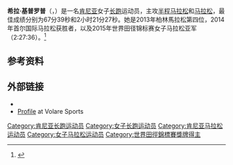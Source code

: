 {{Infobox sportsperson
| honorific_prefix          = 
| name                      = Helah Jelagat Kiprop
| honorific_suffix          = 
| image                     = HelahKiprop-2.jpg
| image_size                = 
| alt                       = 
| caption                   = 
| headercolor               = 
| textcolor                 = 
| real_name                 = 
| native_name               = 
| native_name_lang          = 
| romanizedname             = 
| english_name              = 
| birth_name                = 
| nickname                  = 
| nationality               = {{KEN}}
| national_team             = 
| ethnicity                 = 
| hometown                  = 
| citizenship               = 
| birth_date                = {{Birth date and age|year=1985|month=4|day=7}}
| birth_place               = 
| death_date                = 
| death_place               = 
| resting_place             = 
| resting_place_coordinates = 
| monuments                 = 
| residence                 = {{KEN}}Iten
| education                 = 
| alma_mater                = 
| occupation                = 
| years_active              = 2006 -
| employer                  = 
| agent                     = 
| height                    = 
| weight                    = 
| spouse                    = 
| life_partner              = 
| other_interests           = 
| website                   = 
| module                    = 
| country                   = 
| sport                     = 田徑
| position                  = 
| shoots                    = 
| catches                   = 
| disability                = 
| disability_class          = 
| weight_class              = 
| weight_class_type         = 
| rank                      = 
| event                     = 中長跑、長跑
| event_type                = 
| universityteam            = 
| collegeteam               = 
| league                    = 
| league_type               = 
| club                      = 
| team                      = 
| turnedpro                 = 
| turnedpro_type            = 
| partner                   = 
| former_partner            = 
| coach                     = 
| retired                   = 
| coaching                  = 
| module2                   = 
| worlds                    = 
{{ubl
|'''2015年世界田徑錦標賽'''：馬拉松第二名
|'''2017年世界田徑錦標賽'''：馬拉松第七名
}}
| regionals                 = 
| nationals                 = 
| olympics                  = 
| paralympics               = 
| commonwealth              = 
| highestranking            = 
| pb                        = 
{{ubl
|'''1500公尺'''：4分19.14秒 （2007年）
|'''3000公尺'''：9分21.02秒 （2006年）
|'''5000公尺'''：15分33.90秒 （2007年）
|'''5公里'''：15分40秒 （2017年）
|'''10000公尺'''：33分03.8秒（手動） （2009年）
|'''10公里'''：31分17秒 （2017年）
|'''15公里'''：47分24秒 （2017年）
|'''10英里'''：55分08秒 （2010年）
|'''20公里'''：1小時04分10秒 （2013年）
|'''半程馬拉松'''：1小時07分39秒 （2013年）
|'''25公里'''：1小時23分39秒 （2016年）
|'''30公里'''：1小時37分25秒 （2017年）
|'''馬拉松'''：2小時21分27秒 （2016年 '''東京馬拉松女子紀錄'''）
}}
| medaltemplates            = 
{{MedalCountry|{{KEN}}}}
{{MedalSport|女子田徑}}
{{MedalCompetition|世界田徑錦標賽}}
{{MedalSilver|2015年中國北京市|馬拉松}}
| show-medals               = 
| medaltemplates-title      = 
| module3                   = 
| updated                   = 2017年1月5日
}}
'''希拉·基普罗普'''（{{lang|en|Helah Kiprop Jelagat}}，{{bd|1985年|4月7日||}}）是一名[[肯尼亚|肯尼亚]]女子[[长跑|长跑]]运动员，主攻[[半程马拉松|半程马拉松]]和[[马拉松|马拉松]]，最佳成绩分别为67分39秒和2小时21分27秒。她是2013年柏林馬拉松第四位，2014年首尔国际马拉松获胜者，以及2015年世界田径锦标赛女子马拉松亚军（2:27:36）。<ref>{{Cite web |url=http://media.aws.iaaf.org/competitiondocuments/pdf/4875/AT-MAR-W-f----.RS6.pdf |title=Final results |accessdate=2015-09-05 |archive-date=2018-10-05 |archive-url=https://web.archive.org/web/20181005035438/http://media.aws.iaaf.org/competitiondocuments/pdf/4875/AT-MAR-W-f----.RS6.pdf |dead-url=no }}</ref>

==参考资料==
{{reflist}}

==外部链接==
*{{IAAF name|235928}}
*[https://web.archive.org/web/20131029185324/http://volaresports.nl/athletes/helah-kiprop Profile] at Volare Sports

{{DEFAULTSORT:Kiprop, Helah}}
[[Category:肯尼亚长跑运动员|Category:肯尼亚长跑运动员]]
[[Category:女子长跑运动员|Category:女子长跑运动员]]
[[Category:肯尼亚马拉松运动员|Category:肯尼亚马拉松运动员]]
[[Category:女子马拉松运动员|Category:女子马拉松运动员]]
[[Category:世界田徑錦標賽獎牌得主|Category:世界田徑錦標賽獎牌得主]]